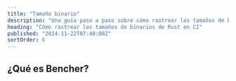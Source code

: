 ```yaml
---
title: "Tamaño binario"
description: "Una guía paso a paso sobre cómo rastrear los tamaños de binarios de Rust en CI"
heading: "Cómo rastrear los tamaños de binarios de Rust en CI"
published: "2024-11-22T07:40:00Z"
sortOrder: 6
---
```



<Intro
  lang="Rust"
/>

## ¿Qué es Bencher?

<BencherIntro />

<Steps
  lang="Rust"
  optionUrl="/es/docs/explanation/adapters/#%EF%B8%8F-file-size"
  adapterUrl="/es/docs/explanation/adapters/#-json"
/>

<FileSizeInner>
  <CargoBuild />
</FileSizeInner>

<CallToAction lang={Language.es} />
